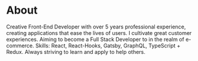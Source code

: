 # About

Creative Front-End Developer with over 5 years professional experience, creating applications that ease the lives of users. I cultivate great customer experiences. Aiming to become a Full Stack Developer to in the realm of e-commerce. Skills: React, React-Hooks, Gatsby, GraphQL, TypeScript + Redux. Always striving to learn and apply to help others.